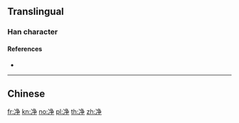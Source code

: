 {{character info/new}}
{{also|凈|淨}}
==Translingual==

===Han character===
{{Han char|rn=15|rad=冫|as=06|sn=8|four=|canj=IMNSD|ids=⿰冫争}}

====References====
* {{Han ref|kx=0132.201|hdz=10297.130|uh=51C0|ud=20928}}

----

==Chinese==
{{zh-see|淨}}

[[fr:净]]
[[kn:净]]
[[no:净]]
[[pl:净]]
[[th:净]]
[[zh:净]]